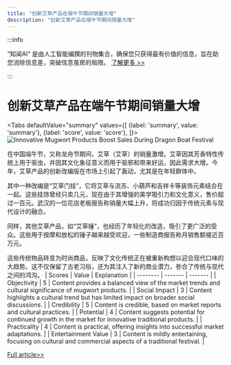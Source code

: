 ```yaml
---
title: "创新艾草产品在端午节期间销量大增"
description: "创新艾草产品在端午节期间销量大增"
---
```



:::info

“知闻AI“ 是由人工智能编撰的刊物集合，确保您只获得最有价值的信息，旨在助您消除信息差，突破信息茧房的局限。  [了解更多 >>](/zh-Hans/docs/guides)

:::

# 创新艾草产品在端午节期间销量大增


<Tabs
	defaultValue="summary"
	values={[
	{label: 'summary', value: 'summary'},
	{label: 'score', value: 'score'},
]}>
<TabItem value="summary">
<img
  src="https://image.informedainews.com/2024/06/Foo-8KH-1717983645-0.jpg"
  alt="Innovative Mugwort Products Boost Sales During Dragon Boat Festival"
/>



在中国端午节，又称龙舟节期间，艾草（艾草）的销量激增。艾草因其芳香特性传统上用于驱虫，并因其文化象征意义而用于驱邪和带来好运，因此需求大增。今年，艾草产品的创新改编版在市场上引起了轰动，尤其是在年轻群体中。

其中一种改编是“艾草门挂”，它将艾草与流苏、小葫芦和吉祥卡等装饰元素结合在一起。这些挂饰曾经只卖几元，现在由于其增强的美学吸引力和文化意义，售价超过一百元。武汉的一位花店老板报告称销量大幅上升，将成功归因于传统元素与现代设计的融合。

同样，其他艾草产品，如“艾草锤”，也经历了年轻化的改造，吸引了更广泛的受众。这些用于按摩和放松的锤子越来越受欢迎，一些制造商报告称月销售额接近百万元。

这些传统物品转变为时尚商品，反映了文化传统正在被重新构想以迎合现代口味的大趋势。这不仅保留了古老习俗，还为其注入了新的商业潜力，弥合了传统与现代之间的鸿沟。
</TabItem>
<TabItem value="score">
	| Scores     | Value   | Explanation |
	| -------- | ------- | ------- |
	| Objectivity  | 5    | Content provides a balanced view of the market trends and cultural significance of mugwort products.    |
	| Social Impact | 3     | Content highlights a cultural trend but has limited impact on broader social discussions.    |
	| Credibility    | 5    | Content is credible, based on market reports and cultural practices.    |
	| Potential    | 4    | Content suggests potential for continued growth in the market for innovative traditional products.    |
	| Practicality    | 4    | Content is practical, offering insights into successful market adaptations.    |
	| Entertainment Value    | 3    | Content is mildly entertaining, focusing on cultural and commercial aspects of a traditional festival.    |
</TabItem>
</Tabs>

[Full article>>](https://www.36kr.com/p/2811112411859206)
